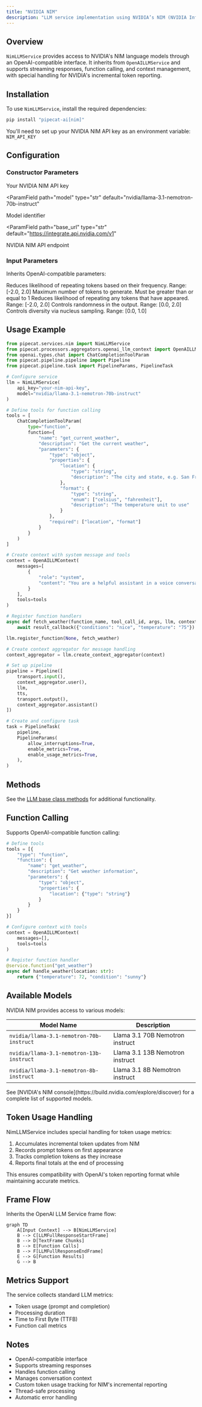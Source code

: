 ```yaml
---
title: "NVIDIA NIM"
description: "LLM service implementation using NVIDIA’s NIM (NVIDIA Inference Microservice) API with OpenAI-compatible interface"
---
```


## Overview

`NimLLMService` provides access to NVIDIA's NIM language models through an OpenAI-compatible interface. It inherits from `OpenAILLMService` and supports streaming responses, function calling, and context management, with special handling for NVIDIA's incremental token reporting.

## Installation

To use `NimLLMService`, install the required dependencies:

```bash
pip install "pipecat-ai[nim]"
```

You'll need to set up your NVIDIA NIM API key as an environment variable: `NIM_API_KEY`

## Configuration

### Constructor Parameters

<ParamField path="api_key" type="str" required>
  Your NVIDIA NIM API key
</ParamField>

<ParamField
  path="model"
  type="str"
  default="nvidia/llama-3.1-nemotron-70b-instruct"
>
  Model identifier
</ParamField>

<ParamField
  path="base_url"
  type="str"
  default="https://integrate.api.nvidia.com/v1"
>
  NVIDIA NIM API endpoint
</ParamField>

### Input Parameters

Inherits OpenAI-compatible parameters:

<ParamField path="frequency_penalty" type="Optional[float]">
  Reduces likelihood of repeating tokens based on their frequency. Range: [-2.0,
  2.0]
</ParamField>

<ParamField path="max_tokens" type="Optional[int]">
  Maximum number of tokens to generate. Must be greater than or equal to 1
</ParamField>

<ParamField path="presence_penalty" type="Optional[float]">
  Reduces likelihood of repeating any tokens that have appeared. Range: [-2.0,
  2.0]
</ParamField>

<ParamField path="temperature" type="Optional[float]">
  Controls randomness in the output. Range: [0.0, 2.0]
</ParamField>

<ParamField path="top_p" type="Optional[float]">
  Controls diversity via nucleus sampling. Range: [0.0, 1.0]
</ParamField>

## Usage Example

```python
from pipecat.services.nim import NimLLMService
from pipecat.processors.aggregators.openai_llm_context import OpenAILLMContext
from openai.types.chat import ChatCompletionToolParam
from pipecat.pipeline.pipeline import Pipeline
from pipecat.pipeline.task import PipelineParams, PipelineTask

# Configure service
llm = NimLLMService(
    api_key="your-nim-api-key",
    model="nvidia/llama-3.1-nemotron-70b-instruct"
)

# Define tools for function calling
tools = [
    ChatCompletionToolParam(
        type="function",
        function={
            "name": "get_current_weather",
            "description": "Get the current weather",
            "parameters": {
                "type": "object",
                "properties": {
                    "location": {
                        "type": "string",
                        "description": "The city and state, e.g. San Francisco, CA"
                    },
                    "format": {
                        "type": "string",
                        "enum": ["celsius", "fahrenheit"],
                        "description": "The temperature unit to use"
                    }
                },
                "required": ["location", "format"]
            }
        }
    )
]

# Create context with system message and tools
context = OpenAILLMContext(
    messages=[
        {
            "role": "system",
            "content": "You are a helpful assistant in a voice conversation. Keep responses concise."
        }
    ],
    tools=tools
)

# Register function handlers
async def fetch_weather(function_name, tool_call_id, args, llm, context, result_callback):
    await result_callback({"conditions": "nice", "temperature": "75"})

llm.register_function(None, fetch_weather)

# Create context aggregator for message handling
context_aggregator = llm.create_context_aggregator(context)

# Set up pipeline
pipeline = Pipeline([
    transport.input(),
    context_aggregator.user(),
    llm,
    tts,
    transport.output(),
    context_aggregator.assistant()
])

# Create and configure task
task = PipelineTask(
    pipeline,
    PipelineParams(
        allow_interruptions=True,
        enable_metrics=True,
        enable_usage_metrics=True,
    ),
)
```

## Methods

See the [LLM base class methods](/server/base-classes/llm#methods) for additional functionality.

## Function Calling

Supports OpenAI-compatible function calling:

```python
# Define tools
tools = [{
    "type": "function",
    "function": {
        "name": "get_weather",
        "description": "Get weather information",
        "parameters": {
            "type": "object",
            "properties": {
                "location": {"type": "string"}
            }
        }
    }
}]

# Configure context with tools
context = OpenAILLMContext(
    messages=[],
    tools=tools
)

# Register function handler
@service.function("get_weather")
async def handle_weather(location: str):
    return {"temperature": 72, "condition": "sunny"}
```

## Available Models

NVIDIA NIM provides access to various models:

| Model Name                               | Description                     |
| ---------------------------------------- | ------------------------------- |
| `nvidia/llama-3.1-nemotron-70b-instruct` | Llama 3.1 70B Nemotron instruct |
| `nvidia/llama-3.1-nemotron-13b-instruct` | Llama 3.1 13B Nemotron instruct |
| `nvidia/llama-3.1-nemotron-8b-instruct`  | Llama 3.1 8B Nemotron instruct  |

<Note>
  See [NVIDIA's NIM console](https://build.nvidia.com/explore/discover) for a
  complete list of supported models.
</Note>

## Token Usage Handling

NimLLMService includes special handling for token usage metrics:

1. Accumulates incremental token updates from NIM
2. Records prompt tokens on first appearance
3. Tracks completion tokens as they increase
4. Reports final totals at the end of processing

This ensures compatibility with OpenAI's token reporting format while maintaining accurate metrics.

## Frame Flow

Inherits the OpenAI LLM Service frame flow:

```mermaid
graph TD
    A[Input Context] --> B[NimLLMService]
    B --> C[LLMFullResponseStartFrame]
    B --> D[TextFrame Chunks]
    B --> E[Function Calls]
    B --> F[LLMFullResponseEndFrame]
    E --> G[Function Results]
    G --> B
```

## Metrics Support

The service collects standard LLM metrics:

- Token usage (prompt and completion)
- Processing duration
- Time to First Byte (TTFB)
- Function call metrics

## Notes

- OpenAI-compatible interface
- Supports streaming responses
- Handles function calling
- Manages conversation context
- Custom token usage tracking for NIM's incremental reporting
- Thread-safe processing
- Automatic error handling
